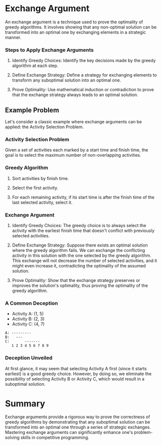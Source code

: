 # Exchange Argument
An exchange argument is a technique used to prove the optimality of greedy algorithms. It involves showing that any non-optimal solution can be transformed into an optimal one by exchanging elements in a strategic manner.

### Steps to Apply Exchange Arguments
1. Identify Greedy Choices: Identify the key decisions made by the greedy algorithm at each step.

2. Define Exchange Strategy: Define a strategy for exchanging elements to transform any suboptimal solution into an optimal one.

3. Prove Optimality: Use mathematical induction or contradiction to prove that the exchange strategy always leads to an optimal solution.

## Example Problem
Let's consider a classic example where exchange arguments can be applied: the Activity Selection Problem.

### Activity Selection Problem
Given a set of activities each marked by a start time and finish time, the goal is to select the maximum number of non-overlapping activities.

### Greedy Algorithm
1. Sort activities by finish time.

2. Select the first activity.

3. For each remaining activity, if its start time is after the finish time of the last selected activity, select it.

### Exchange Argument
1. Identify Greedy Choices: The greedy choice is to always select the activity with the earliest finish time that doesn't conflict with previously selected activities.

2. Define Exchange Strategy: Suppose there exists an optimal solution where the greedy algorithm fails. We can exchange the conflicting activity in this solution with the one selected by the greedy algorithm. This exchange will not decrease the number of selected activities, and it might even increase it, contradicting the optimality of the assumed solution.

3. Prove Optimality: Show that the exchange strategy preserves or improves the solution's optimality, thus proving the optimality of the greedy algorithm.

### A Common Deception
- Activity A: (1, 5)
- Activity B: (2, 3)
- Activity C: (4, 7)

```
A: ---------
B:   ---
C:       -------
   1 2 3 4 5 6 7 8 9
```

### Deception Unveiled
At first glance, it may seem that selecting Activity A first (since it starts earliest) is a good greedy choice. However, by doing so, we eliminate the possibility of selecting Activity B or Activity C, which would result in a suboptimal solution.

# Summary
Exchange arguments provide a rigorous way to prove the correctness of greedy algorithms by demonstrating that any suboptimal solution can be transformed into an optimal one through a series of strategic exchanges. Mastering exchange arguments can significantly enhance one's problem-solving skills in competitive programming.
